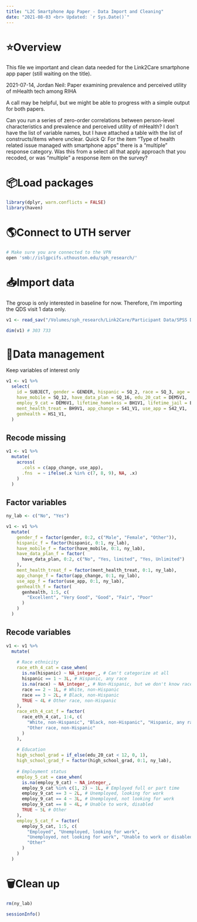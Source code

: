 ```yaml
---
title: "L2C Smartphone App Paper - Data Import and Cleaning"
date: "2021-08-03 <br> Updated: `r Sys.Date()`"
---
```



# ⭐️Overview

This file we important and clean data needed for the Link2Care smartphone app paper (still waiting on the title).

2021-07-14, Jordan Neil:
Paper examining prevalence and perceived utility of mHealth tech among RIHA

A call may be helpful, but we might be able to progress with a simple output for both papers.

Can you run a series of zero-order correlations between person-level characteristics and prevalence and perceived utility of mHealth?
I don’t have the list of variable names, but I have attached a table with the list of constructs/items where unclear.
Quick Q: For the item “Type of health related issue managed with smartphone apps” there is a “multiple” response category. Was this from a select all that apply approach that you recoded, or was “multiple” a response item on the survey?


# 📦Load packages

```r
library(dplyr, warn.conflicts = FALSE)
library(haven)
```


# 🌎Connect to UTH server 

```bash
# Make sure you are connected to the VPN
open 'smb://islgpcifs.uthouston.edu/sph_research/'
```


# 📥Import data 

The group is only interested in baseline for now. Therefore, I'm importing the QDS visit 1 data only.

```r
v1 <- read_sav("/Volumes/sph_research/Link2Care/Participant Data/SPSS Data/raw_data/v1_data.SAV")
```

```r
dim(v1) # 303 733
```


# 🚧Data management

Keep variables of interest only

```r
v1 <- v1 %>% 
  select(
    id = SUBJECT, gender = GENDER, hispanic = SQ_2, race = SQ_3, age = SQ_4, 
    have_mobile = SQ_12, have_data_plan = SQ_16, edu_20_cat = DEM5V1, 
    employ_9_cat = DEM6V1, lifetime_homeless = BH1V1, lifetime_jail = BH17V1,
    ment_health_treat = BH9V1, app_change = S41_V1, use_app = S42_V1, 
    genhealth = HS1_V1, 
  )
```

## Recode missing

```r
v1 <- v1 %>% 
  mutate(
    across(
      .cols = c(app_change, use_app),
      .fns  = ~ ifelse(.x %in% c(7, 8, 9), NA, .x)
    )
  )
```

## Factor variables

```r
ny_lab <- c("No", "Yes")
```

```r
v1 <- v1 %>% 
  mutate(
    gender_f = factor(gender, 0:2, c("Male", "Female", "Other")),
    hispanic_f = factor(hispanic, 0:1, ny_lab),
    have_mobile_f = factor(have_mobile, 0:1, ny_lab),
    have_data_plan_f = factor(
      have_data_plan, 0:2, c("No", "Yes, limited", "Yes, Unlimited")
    ),
    ment_health_treat_f = factor(ment_health_treat, 0:1, ny_lab),
    app_change_f = factor(app_change, 0:1, ny_lab),
    use_app_f = factor(use_app, 0:1, ny_lab),
    genhealth_f = factor(
      genhealth, 1:5, c(
        "Excellent", "Very Good", "Good", "Fair", "Poor"
      )
    )
  )
```

## Recode variables

```r
v1 <- v1 %>% 
  mutate(
    
    # Race ethnicity
    race_eth_4_cat = case_when(
      is.na(hispanic) ~ NA_integer_, # Can't categorize at all
      hispanic == 1 ~ 3L, # Hispanic, any race
      is.na(race) ~ NA_integer_, # Non-Hispanic, but we don't know race
      race == 2 ~ 1L, # White, non-Hispanic
      race == 3 ~ 2L, # Black, non-Hispanic
      TRUE ~ 4L # Other race, non-Hispanic
    ),
    race_eth_4_cat_f = factor(
      race_eth_4_cat, 1:4, c(
        "White, non-Hispanic", "Black, non-Hispanic", "Hispanic, any race",
        "Other race, non-Hispanic"
      )
    ),
    
    # Education
    high_school_grad = if_else(edu_20_cat < 12, 0, 1),
    high_school_grad_f = factor(high_school_grad, 0:1, ny_lab),
    
    # Employment status
    employ_5_cat = case_when(
      is.na(employ_9_cat) ~ NA_integer_,
      employ_9_cat %in% c(1, 2) ~ 1L, # Employed full or part time
      employ_9_cat == 3 ~ 2L, # Unemployed, looking for work
      employ_9_cat == 4 ~ 3L, # Unemployed, not looking for work
      employ_9_cat == 8 ~ 4L, # Unable to work, disabled 
      TRUE ~ 5L # Other
    ),
    employ_5_cat_f = factor(
      employ_5_cat, 1:5, c(
        "Employed", "Unemployed, looking for work", 
        "Unemployed, not looking for work", "Unable to work or disabled",
        "Other"
      )
    )
  )
```

# 🗑Clean up

```r
rm(ny_lab)
```

```r
sessionInfo()
```
